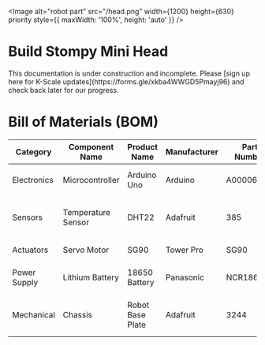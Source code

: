 

<Image
  alt="robot part"
  src="/head.png"
  width={1200}
  height={630}
  priority
  style={{ maxWidth: '100%', height: 'auto' }}
/>


# Build Stompy Mini Head

<Callout type="warning" emoji="⚠️">
This documentation is under construction and incomplete. Please [sign up here for K-Scale updates](https://forms.gle/xkba4WWGD5Pmayj96) and check back later for our progress.
</Callout>

# Bill of Materials (BOM)

| Category | Component Name | Product Name | Manufacturer | Part Number | Quantity | Unit Price | Link to Purchase | Notes |
|----------|----------------|--------------|--------------|-------------|----------|------------|------------------|-------|
| Electronics | Microcontroller | Arduino Uno | Arduino | A000066 | 1 | $23.00 | [Arduino Store](https://store.arduino.cc/products/arduino-uno-rev3) | Main controller board |
| Sensors | Temperature Sensor | DHT22 | Adafruit | 385 | 2 | $9.95 | [Adafruit](https://www.adafruit.com/product/385) | Digital temperature and humidity sensor |
| Actuators | Servo Motor | SG90 | Tower Pro | SG90 | 4 | $2.50 | [Amazon](https://www.amazon.com/dp/B07MLR1498) | 9g micro servo |
| Power Supply | Lithium Battery | 18650 Battery | Panasonic | NCR18650B | 2 | $7.99 | [Battery Junction](https://www.batteryjunction.com/panasonic-ncr18650b.html) | 3400mAh rechargeable battery |
| Mechanical | Chassis | Robot Base Plate | Adafruit | 3244 | 1 | $12.50 | [Adafruit](https://www.adafruit.com/product/3244) | Aluminum chassis for robot assembly |



